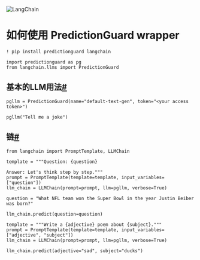 

<Head>
  <script>
    {
      `(function() {
         var _hmt = _hmt || [];
(function() {
  var hm = document.createElement("script");
  hm.src = "https://hm.baidu.com/hm.js?e60fb290e204e04c5cb6f79b0ac1e697";
  var s = document.getElementsByTagName("script")[0]; 
  s.parentNode.insertBefore(hm, s);
})();
       })();`
    }
  </script>
</Head>

![LangChain](https://pica.zhimg.com/50/v2-56e8bbb52aa271012541c1fe1ceb11a2_r.gif)






如何使用 PredictionGuard wrapper
=================================================

```
! pip install predictionguard langchain

```

```
import predictionguard as pg
from langchain.llms import PredictionGuard

```

基本的LLM用法[#](#basic-llm-usage "Permalink to this headline")
-----------------------------------------------------------------

```
pgllm = PredictionGuard(name="default-text-gen", token="<your access token>")

```

```
pgllm("Tell me a joke")

```

链[#](#chaining "Permalink to this headline")
---------------------------------------------------

```
from langchain import PromptTemplate, LLMChain

```

```
template = """Question: {question}

Answer: Let's think step by step."""
prompt = PromptTemplate(template=template, input_variables=["question"])
llm_chain = LLMChain(prompt=prompt, llm=pgllm, verbose=True)

question = "What NFL team won the Super Bowl in the year Justin Beiber was born?"

llm_chain.predict(question=question)

```

```
template = """Write a {adjective} poem about {subject}."""
prompt = PromptTemplate(template=template, input_variables=["adjective", "subject"])
llm_chain = LLMChain(prompt=prompt, llm=pgllm, verbose=True)

llm_chain.predict(adjective="sad", subject="ducks")

```

